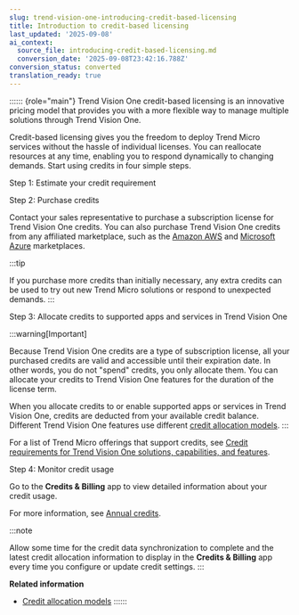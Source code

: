 ```yaml
---
slug: trend-vision-one-introducing-credit-based-licensing
title: Introduction to credit-based licensing
last_updated: '2025-09-08'
ai_context:
  source_file: introducing-credit-based-licensing.md
  conversion_date: '2025-09-08T23:42:16.788Z'
conversion_status: converted
translation_ready: true
---
```


:::::: {role="main"}
Trend Vision One credit-based licensing is an innovative pricing model that provides you with a more flexible way to manage multiple solutions through Trend Vision One.

Credit-based licensing gives you the freedom to deploy Trend Micro services without the hassle of individual licenses. You can reallocate resources at any time, enabling you to respond dynamically to changing demands. Start using credits in four simple steps.

Step 1: Estimate your credit requirement

Step 2: Purchase credits

Contact your sales representative to purchase a subscription license for Trend Vision One credits. You can also purchase Trend Vision One credits from any affiliated marketplace, such as the [Amazon AWS](purchasing-credits-aws-marketplace.mdx) and [Microsoft Azure](credits-azure-marketplace.mdx) marketplaces.

:::tip

If you purchase more credits than initially necessary, any extra credits can be used to try out new Trend Micro solutions or respond to unexpected demands.
:::

Step 3: Allocate credits to supported apps and services in Trend Vision One

:::warning[Important]

Because Trend Vision One credits are a type of subscription license, all your purchased credits are valid and accessible until their expiration date. In other words, you do not "spend" credits, you only allocate them. You can allocate your credits to Trend Vision One features for the duration of the license term.

When you allocate credits to or enable supported apps or services in Trend Vision One, credits are deducted from your available credit balance. Different Trend Vision One features use different [credit allocation models](credits-automatic-allocation.mdx).
:::

For a list of Trend Micro offerings that support credits, see [Credit requirements for Trend Vision One solutions, capabilities, and features](credit-req-for-apps-services.mdx).

Step 4: Monitor credit usage

Go to the **Credits & Billing** app to view detailed information about your credit usage.

For more information, see [Annual credits](credit-usage.mdx).

:::note

Allow some time for the credit data synchronization to complete and the latest credit allocation information to display in the **Credits & Billing** app every time you configure or update credit settings.
:::

**Related information**

- [Credit allocation models](credits-automatic-allocation.md "Understand different models for allocating credits to Trend Vision One features.")
::::::
